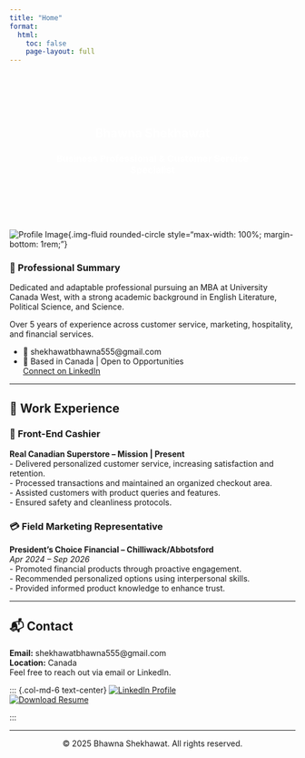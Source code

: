 ```yaml
---
title: "Home"
format:
  html:
    toc: false
    page-layout: full
---
```


:::{.hero style="background: url('https://source.unsplash.com/featured/?teamwork,laptop') center/cover; padding: 4rem; text-align: center; color: white;"}
# **Bhawna Shekhawat**  
### Business Professional & Customer Service Specialist
:::

::: {.container .mt-5}
::: {.row}
::: {.col-md-4}
![Profile Image](images/bhawna.jpg){.img-fluid rounded-circle style="max-width: 100%; margin-bottom: 1rem;"}
:::
::: {.col-md-8}

### 📌 Professional Summary

Dedicated and adaptable professional pursuing an MBA at University Canada West, with a strong academic background in English Literature, Political Science, and Science.

Over 5 years of experience across customer service, marketing, hospitality, and financial services.

- 📧 shekhawatbhawna555@gmail.com  
- 📍 Based in Canada | Open to Opportunities  
[Connect on LinkedIn](#){.btn .btn-primary}

:::
:::
:::

---

## 💼 Work Experience

::: {.row}

::: {.col-md-6}
### 🛒 Front-End Cashier  
**Real Canadian Superstore – Mission | Present**  
- Delivered personalized customer service, increasing satisfaction and retention.  
- Processed transactions and maintained an organized checkout area.  
- Assisted customers with product queries and features.  
- Ensured safety and cleanliness protocols.

:::

::: {.col-md-6}
### 💳 Field Marketing Representative  
**President’s Choice Financial – Chilliwack/Abbotsford**  
_Apr 2024 – Sep 2026_  
- Promoted financial products through proactive engagement.  
- Recommended personalized options using interpersonal skills.  
- Provided informed product knowledge to enhance trust.

:::
:::

---

## 📬 Contact

::: {.row}
::: {.col-md-6}
**Email:** shekhawatbhawna555@gmail.com  
**Location:** Canada  
Feel free to reach out via email or LinkedIn.
:::
::: {.col-md-6 text-center}
[![LinkedIn Profile](https://img.shields.io/badge/-LinkedIn-0077B5?style=for-the-badge&logo=linkedin)](#)  
[![Download Resume](https://img.shields.io/badge/-Download_Resume-gray?style=for-the-badge&logo=adobeacrobatreader)](#)
:::
:::

---

<center>© 2025 Bhawna Shekhawat. All rights reserved.</center>
